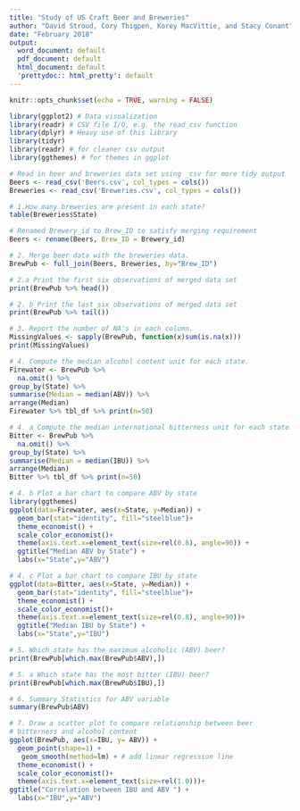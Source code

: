 ```yaml
---
title: "Study of US Craft Beer and Breweries"
author: "David Stroud, Cory Thigpen, Korey MacVittie, and Stacy Conant"
date: "February 2018"
output:
  word_document: default
  pdf_document: default
  html_document: default
  'prettydoc:: html_pretty': default
---
```


```r
knitr::opts_chunk$set(echo = TRUE, warning = FALSE)
```


```r
library(ggplot2) # Data visualization
library(readr) # CSV file I/O, e.g. the read_csv function
library(dplyr) # Heavy use of this library
library(tidyr)
library(readr) # for cleaner csv output
library(ggthemes) # for themes in ggplot
```

```r
# Read in beer and breweries data set using _csv for more tidy output
Beers <- read_csv('Beers.csv', col_types = cols())
Breweries <- read_csv('Breweries.csv', col_types = cols())
```

```r
# 1.How many breweries are present in each state?
table(Breweries$State)
```

```r
# Renamed Brewery_id to Brew_ID to satisfy merging requirement
Beers <- rename(Beers, Brew_ID = Brewery_id)
```

```r
# 2. Merge beer data with the breweries data.
BrewPub <- full_join(Beers, Breweries, by="Brew_ID")
```

```r
# 2.a Print the first six observations of merged data set
print(BrewPub %>% head())
```

```r
# 2. b Print the last six observations of merged data set
print(BrewPub %>% tail())
```

```r
# 3. Report the number of NA's in each column.
MissingValues <- sapply(BrewPub, function(x)sum(is.na(x)))
print(MissingValues)
```

```r
# 4. Compute the median alcohol content unit for each state.
Firewater <- BrewPub %>%
  na.omit() %>%
group_by(State) %>%
summarise(Median = median(ABV)) %>%
arrange(Median)
Firewater %>% tbl_df %>% print(n=50)
```

```r
# 4. a Compute the median international bitterness unit for each state.
Bitter <- BrewPub %>%
  na.omit() %>%
group_by(State) %>%
summarise(Median = median(IBU)) %>%
arrange(Median)
Bitter %>% tbl_df %>% print(n=50)
```


```r
# 4. b Plot a bar chart to compare ABV by state
library(ggthemes)
ggplot(data=Firewater, aes(x=State, y=Median)) +
  geom_bar(stat="identity", fill="steelblue")+
  theme_economist() + 
  scale_color_economist()+
  theme(axis.text.x=element_text(size=rel(0.8), angle=90)) +
  ggtitle("Median ABV by State") +
  labs(x="State",y="ABV")
```



```r
# 4. c Plot a bar chart to compare IBU by state
ggplot(data=Bitter, aes(x=State, y=Median)) +
  geom_bar(stat="identity", fill="steelblue")+
  theme_economist() + 
  scale_color_economist()+
  theme(axis.text.x=element_text(size=rel(0.8), angle=90))+
  ggtitle("Median IBU by State") +
  labs(x="State",y="IBU")
```

```r
# 5. Which state has the maximum alcoholic (ABV) beer?
print(BrewPub[which.max(BrewPub$ABV),])
```

```r
# 5. a Which state has the most bitter (IBU) beer?
print(BrewPub[which.max(BrewPub$IBU),])
```

```r
# 6. Summary Statistics for ABV variable
summary(BrewPub$ABV)
```

```r
# 7. Draw a scatter plot to compare relationship between beer 
# bitterness and alcohol content
ggplot(BrewPub, aes(x=IBU, y= ABV)) +
  geom_point(shape=1) +
   geom_smooth(method=lm) + # add linear regression line
  theme_economist() + 
  scale_color_economist()+
  theme(axis.text.x=element_text(size=rel(1.0)))+
ggtitle("Correlation between IBU and ABV ") +
  labs(x="IBU",y="ABV")
```

